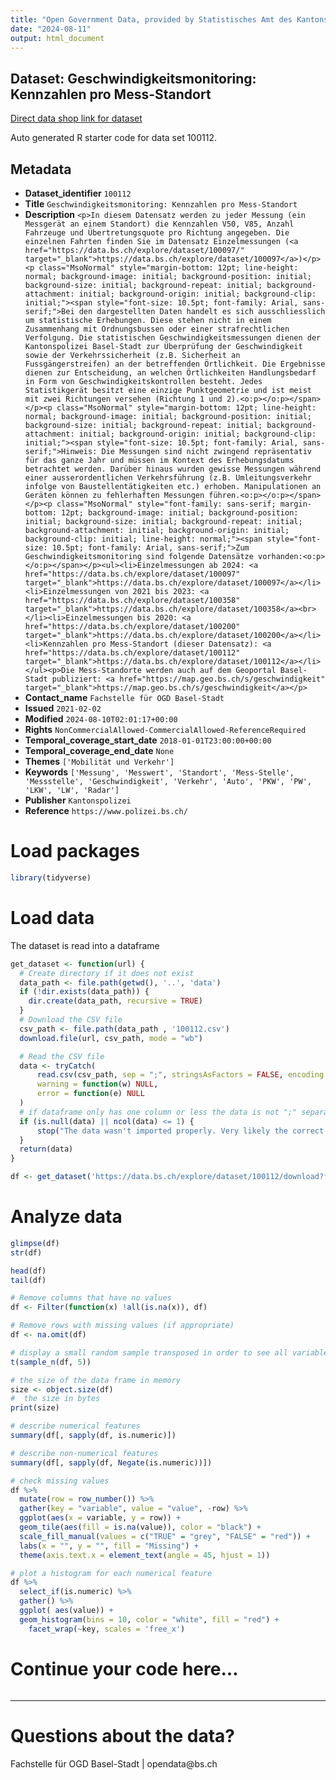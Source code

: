 ```yaml
---
title: "Open Government Data, provided by Statistisches Amt des Kantons Basel-Stadt - Fachstelle OGD"
date: "2024-08-11"
output: html_document
---
```


## Dataset: Geschwindigkeitsmonitoring: Kennzahlen pro Mess-Standort

[Direct data shop link for dataset](https://data.bs.ch/explore/dataset/100112)

Auto generated R starter code for data set 100112.

## Metadata

- **Dataset_identifier** `100112`
- **Title** `Geschwindigkeitsmonitoring: Kennzahlen pro Mess-Standort`
- **Description** `<p>In diesem Datensatz werden zu jeder Messung (ein Messgerät an einem Standort) die Kennzahlen V50, V85, Anzahl Fahrzeuge und Übertretungsquote pro Richtung angegeben. Die einzelnen Fahrten finden Sie im Datensatz Einzelmessungen (<a href="https://data.bs.ch/explore/dataset/100097/" target="_blank">https://data.bs.ch/explore/dataset/100097</a>)</p><p class="MsoNormal" style="margin-bottom: 12pt; line-height: normal; background-image: initial; background-position: initial; background-size: initial; background-repeat: initial; background-attachment: initial; background-origin: initial; background-clip: initial;"><span style="font-size: 10.5pt; font-family: Arial, sans-serif;">Bei den dargestellten
Daten handelt es sich ausschliesslich um statistische Erhebungen. Diese stehen
nicht in einem Zusammenhang mit Ordnungsbussen oder einer strafrechtlichen
Verfolgung. Die statistischen Geschwindigkeitsmessungen dienen der
Kantonspolizei Basel-Stadt zur Überprüfung der Geschwindigkeit sowie der
Verkehrssicherheit (z.B. Sicherheit an Fussgängerstreifen) an der betreffenden
Örtlichkeit. Die Ergebnisse dienen zur Entscheidung, an welchen Örtlichkeiten
Handlungsbedarf in Form von Geschwindigkeitskontrollen besteht. Jedes
Statistikgerät besitzt eine einzige Punktgeometrie und ist meist mit zwei
Richtungen versehen (Richtung 1 und 2).<o:p></o:p></span></p><p class="MsoNormal" style="margin-bottom: 12pt; line-height: normal; background-image: initial; background-position: initial; background-size: initial; background-repeat: initial; background-attachment: initial; background-origin: initial; background-clip: initial;"><span style="font-size: 10.5pt; font-family: Arial, sans-serif;">Hinweis: Die
Messungen sind nicht zwingend repräsentativ für das ganze Jahr und müssen im
Kontext des Erhebungsdatums betrachtet werden. Darüber hinaus wurden gewisse
Messungen während einer ausserordentlichen Verkehrsführung (z.B.
Umleitungsverkehr infolge von Baustellentätigkeiten etc.) erhoben.
Manipulationen an Geräten können zu fehlerhaften Messungen führen.<o:p></o:p></span></p><p class="MsoNormal" style="font-family: sans-serif; margin-bottom: 12pt; background-image: initial; background-position: initial; background-size: initial; background-repeat: initial; background-attachment: initial; background-origin: initial; background-clip: initial; line-height: normal;"><span style="font-size: 10.5pt; font-family: Arial, sans-serif;">Zum Geschwindigkeitsmonitoring sind folgende Datensätze vorhanden:<o:p></o:p></span></p><ul><li>Einzelmessungen ab 2024: <a href="https://data.bs.ch/explore/dataset/100097" target="_blank">https://data.bs.ch/explore/dataset/100097</a></li><li>Einzelmessungen von 2021 bis 2023: <a href="https://data.bs.ch/explore/dataset/100358" target="_blank">https://data.bs.ch/explore/dataset/100358</a><br></li><li>Einzelmessungen bis 2020: <a href="https://data.bs.ch/explore/dataset/100200" target="_blank">https://data.bs.ch/explore/dataset/100200</a></li><li>Kennzahlen pro Mess-Standort (dieser Datensatz): <a href="https://data.bs.ch/explore/dataset/100112" target="_blank">https://data.bs.ch/explore/dataset/100112</a></li></ul><p>Die Mess-Standorte werden auch auf dem Geoportal Basel-Stadt publiziert: <a href="https://map.geo.bs.ch/s/geschwindigkeit" target="_blank">https://map.geo.bs.ch/s/geschwindigkeit</a></p>`
- **Contact_name** `Fachstelle für OGD Basel-Stadt`
- **Issued** `2021-02-02`
- **Modified** `2024-08-10T02:01:17+00:00`
- **Rights** `NonCommercialAllowed-CommercialAllowed-ReferenceRequired`
- **Temporal_coverage_start_date** `2018-01-01T23:00:00+00:00`
- **Temporal_coverage_end_date** `None`
- **Themes** `['Mobilität und Verkehr']`
- **Keywords** `['Messung', 'Messwert', 'Standort', 'Mess-Stelle', 'Messstelle', 'Geschwindigkeit', 'Verkehr', 'Auto', 'PKW', 'PW', 'LKW', 'LW', 'Radar']`
- **Publisher** `Kantonspolizei`
- **Reference** `https://www.polizei.bs.ch/`


# Load packages

```r

library(tidyverse)
```

# Load data

The dataset is read into a dataframe

```r
get_dataset <- function(url) {
  # Create directory if it does not exist
  data_path <- file.path(getwd(), '..', 'data')
  if (!dir.exists(data_path)) {
    dir.create(data_path, recursive = TRUE)
  }
  # Download the CSV file
  csv_path <- file.path(data_path , '100112.csv')
  download.file(url, csv_path, mode = "wb")

  # Read the CSV file
  data <- tryCatch(
      read.csv(csv_path, sep = ";", stringsAsFactors = FALSE, encoding = "UTF-8"),
      warning = function(w) NULL,
      error = function(e) NULL
  )
  # if dataframe only has one column or less the data is not ";" separated
  if (is.null(data) || ncol(data) <= 1) {
      stop("The data wasn't imported properly. Very likely the correct separator couldn't be found.\nPlease check the dataset manually and adjust the code.")
  }
  return(data)
}
```

```r

df <- get_dataset('https://data.bs.ch/explore/dataset/100112/download?format=csv&timezone=Europe%2FZurich')

```

# Analyze data

```r

glimpse(df)
str(df)

head(df)
tail(df)

```

```r
# Remove columns that have no values
df <- Filter(function(x) !all(is.na(x)), df)

# Remove rows with missing values (if appropriate)
df <- na.omit(df)
```

```r
# display a small random sample transposed in order to see all variables
t(sample_n(df, 5))
```

```r
# the size of the data frame in memory
size <- object.size(df)
#  the size in bytes
print(size)
```

```r
# describe numerical features
summary(df[, sapply(df, is.numeric)])
```

```r
# describe non-numerical features
summary(df[, sapply(df, Negate(is.numeric))])
```

```r
# check missing values
df %>%
  mutate(row = row_number()) %>%
  gather(key = "variable", value = "value", -row) %>%
  ggplot(aes(x = variable, y = row)) +
  geom_tile(aes(fill = is.na(value)), color = "black") +
  scale_fill_manual(values = c("TRUE" = "grey", "FALSE" = "red")) +
  labs(x = "", y = "", fill = "Missing") +
  theme(axis.text.x = element_text(angle = 45, hjust = 1))
```

```r
# plot a histogram for each numerical feature
df %>%
  select_if(is.numeric) %>%
  gather() %>%
  ggplot( aes(value)) +
  geom_histogram(bins = 10, color = "white", fill = "red") +
    facet_wrap(~key, scales = 'free_x')
```

# Continue your code here...

```r

```
------------------------------------------------------------------------

# Questions about the data?

Fachstelle für OGD Basel-Stadt | opendata@bs.ch
